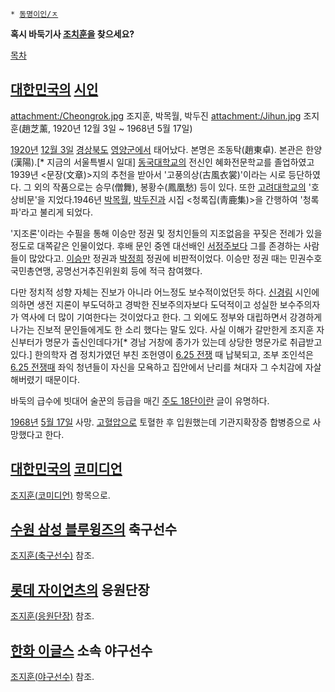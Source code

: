  * [[동명이인/ㅈ]] 

'''혹시 바둑기사 [[조치훈]]을 찾으세요?'''

[[목차]]
== [[대한민국]]의 [[시인]] ==
attachment:/Cheongrok.jpg
조지훈, 박목월, 박두진
attachment:/Jihun.jpg
조지훈(趙芝薰, 1920년 12월 3일 ~ 1968년 5월 17일)

[[1920년]] [[12월 3일]] [[경상북도]] [[영양군]]에서 태어났다. 본명은 조동탁(趙東卓). 본관은 한양(漢陽).[* 지금의 서울특별시 일대] [[동국대학교]]의 전신인 혜화전문학교를 졸업하였고 1939년 <문장(文章)>지의 추천을 받아서 '고풍의상(古風衣裳)'이라는 시로 등단하였다. 그 외의 작품으로는 승무(僧舞), 봉황수(鳳凰愁) 등이 있다. 또한 [[고려대학교]]의 '호상비문'을 지었다.1946년 [[박목월]], [[박두진]]과 시집 <청록집(靑鹿集)>을 간행하여 '청록파'라고 불리게 되었다. 

'지조론'이라는 수필을 통해 이승만 정권 및 정치인들의 지조없음을 꾸짖은 전례가 있을 정도로 대쪽같은 인물이었다. 후배 문인 중엔 대선배인 [[서정주]]보다 그를 존경하는 사람들이 많았다고. [[이승만]] 정권과 [[박정희]] 정권에 비판적이었다. 이승만 정권 때는 민권수호국민총연맹, 공명선거추진위원회 등에 적극 참여했다.

다만 정치적 성향 자체는 진보가 아니라 어느정도 보수적이었던듯 하다. [[신경림]] 시인에 의하면 생전 지론이 부도덕하고 경박한 진보주의자보다 도덕적이고 성실한 보수주의자가 역사에 더 많이 기여한다는 것이었다고 한다. 그 외에도 정부와 대립하면서 강경하게 나가는 진보적 문인들에게도 한 소리 했다는 말도 있다. 사실 이해가 갈만한게 조지훈 자신부터가 명문가 출신인데다가[* 경남 거창에 종가가 있는데 상당한 명문가로 취급받고 있다.] 한의학자 겸 정치가였던 부친 조헌영이 [[6.25 전쟁]] 때 납북되고, 조부 조인석은 [[6.25 전쟁]]때 좌익 청년들이 자신을 모욕하고 집안에서 난리를 쳐대자 그 수치감에 자살해버렸기 때문이다. 

바둑의 급수에 빗대어 술꾼의 등급을 매긴 [[주도 18단]]이란 글이 유명하다.

[[1968년]] [[5월 17일]] 사망. [[고혈압]]으로 토혈한 후 입원했는데 기관지확장증 합병증으로 사망했다고 한다.

== [[대한민국]]의 [[코미디언]] ==
[[조지훈(코미디언)]] 항목으로.
== [[수원 삼성 블루윙즈]]의 축구선수 ==
[[조지훈(축구선수)]] 참조.

== [[롯데 자이언츠]]의 응원단장 ==
[[조지훈(응원단장)]] 참조.

== [[한화 이글스]] 소속 야구선수 ==
[[조지훈(야구선수)]] 참조.
